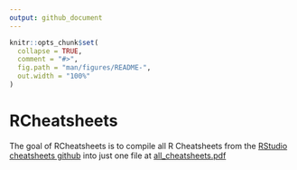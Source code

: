 ```yaml
---
output: github_document
---
```


<!-- README.md is generated from README.Rmd. Please edit that file -->

```r
knitr::opts_chunk$set(
  collapse = TRUE,
  comment = "#>",
  fig.path = "man/figures/README-",
  out.width = "100%"
)
```

# RCheatsheets

<!-- badges: start -->
<!-- badges: end -->

The goal of RCheatsheets is to compile all R Cheatsheets from the [RStudio cheatsheets github](https://github.com/rstudio/cheatsheets) into just one file at [all_cheatsheets.pdf](./all_cheatsheets.pdf)
